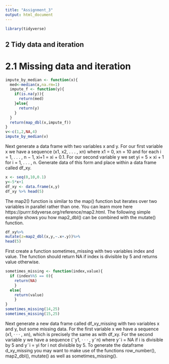 ```yaml
---
title: "Assignment_3"
output: html_document
---
```

```r
library(tidyverse)
```
## 2 Tidy data and iteration

# 2.1 Missing data and iteration
```r
impute_by_median <- function(x){
  med<-median(x,na.rm=1) 
  impute_f <- function(y){
    if(is.na(y)){
      return(med)
    }else{
      return(y)
    }
  }
  return(map_dbl(x,impute_f))
}
v<-c(1,2,NA,4)
impute_by_median(v)
```

Next generate a data frame with two variables x and y. For our first variable x we have a sequence
(x1, x2, . . . , xn) where x1 = 0, xn = 10 and for each i = 1, . . . , n − 1, xi+1 = xi + 0.1. For our second
variable y we set yi = 5 × xi + 1 for i = 1, . . . , n. Generate data of this form and place within a data frame
called df_xy.

```r
x <- seq(0,10,0.1)
y<-5*x+1
df_xy <- data.frame(x,y)
df_xy %>% head(5)
```

The map2() function is similar to the map() function but iterates over two variables in parallel rather
than one. You can learn more here https://purrr.tidyverse.org/reference/map2.html. The following simple
example shows you how map2_dbl() can be combined with the mutate() function.

```r
df_xy%>%
mutate(z=map2_dbl(x,y,~.x+.y))%>%
head(5)
```

First create a function sometimes_missing with two variables index and value. The function should return
NA if index is divisible by 5 and returns value otherwise.

```r
sometimes_missing <- function(index,value){
  if (index%%5 == 0){
    return(NA)
    }
  else{
    return(value)
    }
}
sometimes_missing(14,25)
sometimes_missing(15,25)
```

Next generate a new data frame called df_xy_missing with two variables x and y, but some missing data.
For the first variable x we have a sequence (x1, · · · , xn), which is precisely the same as with df_xy. For
the second variable y we have a sequence (˜y1, · · · , y˜n) where y˜i = NA if i is divisible by 5 and y˜i = yi for
i not divisible by 5. To generate the dataframe d_xy_missing you may want to make use of the functions
row_number(), map2_dbl(), mutate() as well as sometimes_missing().

```r
```
```r
```
```r
```
```r
```
```r
```
```r
```
```r
```





















